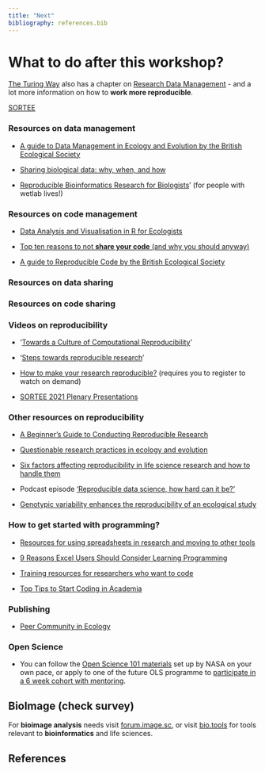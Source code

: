 ```yaml
---
title: "Next"
bibliography: references.bib
---
```


# What to do after this workshop? {#plan}

[The Turing Way](https://the-turing-way.netlify.app/welcome.html) also has a chapter on [Research Data Management](https://the-turing-way.netlify.app/reproducible-research/rdm.html) - and a lot more information on how to **work more reproducible**.

[SORTEE](https://linktr.ee/sortecoevo)

### Resources on data management

-   [A guide to Data Management in Ecology and Evolution by the British Ecological Society](https://www.britishecologicalsociety.org/wp-content/uploads/2019/06/BES-Guide-Data-Management-2019.pdf)

-   [Sharing biological data: why, when, and how](https://doi.org/10.1002/1873-3468.14067)

-   [Reproducible Bioinformatics Research for Biologists](https://osf.io/zqbu2)’ (for people with wetlab lives!)

### Resources on code management

-   [Data Analysis and Visualisation in R for Ecologists](https://datacarpentry.org/R-ecology-lesson/)

-   [Top ten reasons to not **share your code** (and why you should anyway)](https://sinews.siam.org/Details-Page/top-ten-reasons-to-not-share-your-code-and-why-you-should-anyway)

-   [A guide to Reproducible Code by the British Ecological Society](https://www.britishecologicalsociety.org/wp-content/uploads/2017/12/guide-to-reproducible-code.pdf)

### Resources on data sharing

### Resources on code sharing

### **Videos on reproducibility**

-   ‘[Towards a Culture of Computational Reproducibility](https://www.youtube.com/watch?v=XjW3t-qXAiE&)’

-   ‘[Steps towards reproducible research](https://www.youtube.com/watch?v=rNQ-RlG3JnQ)’

-   [How to make your research reproducible?](https://www.workcast.com/ControlUsher.aspx?cpak=8232371292435174&pak=7279159888532687) (requires you to register to watch on demand)

-   [SORTEE 2021 Plenary Presentations](https://www.youtube.com/playlist?list=PLqTOVbRSdsARz1idHT3KkG1Z5xJeIoULk)

### **Other resources on reproducibility**

-   [A Beginner’s Guide to Conducting Reproducible Research](https://doi.org/10.1002/bes2.1801)

-   [Questionable research practices in ecology and evolution](https://doi.org/10.1371/journal.pone.0200303)

-   [Six factors affecting reproducibility in life science research and how to handle them](https://www.nature.com/articles/d42473-019-00004-y)

-   Podcast episode [‘Reproducible data science, how hard can it be?’](https://open.spotify.com/episode/1OVxFUA5UyIfMSCd842wjD?si=tEhJzufDROmOqsvJHsUPuw)

-   [Genotypic variability enhances the reproducibility of an ecological study](https://doi.org/10.1038/s41559-017-0434-x)

### **How to get started with programming?**

-   [Resources for using spreadsheets in research and moving to other tools](https://www.software.ac.uk/blog/2021-11-05-resources-using-spreadsheets-research-and-moving-other-tools)

-   [9 Reasons Excel Users Should Consider Learning Programming](https://www.dataquest.io/blog/9-reasons-excel-users-should-consider-learning-programming/)

-   [Training resources for researchers who want to code](https://www.software.ac.uk/blog/2021-11-11-training-resources-researchers-want-learn-code)

-   [Top Tips to Start Coding in Academia](https://www.software.ac.uk/blog/2021-11-04-top-tips-start-coding-academia)

### **Publishing**

-   [Peer Community in Ecology](https://ecology.peercommunityin.org/)

### **Open Science**

-   You can follow the [Open Science 101 materials](https://openscience101.org) set up by NASA on your own pace, or apply to one of the future OLS programme to [participate in a 6 week cohort with mentoring](https://openlifesci.org/nasa/).

## BioImage (check survey)

For **bioimage analysis** needs visit [forum.image.sc](https://forum.image.sc/), or visit [bio.tools](https://bio.tools/) for tools relevant to **bioinformatics** and life sciences.

## References
